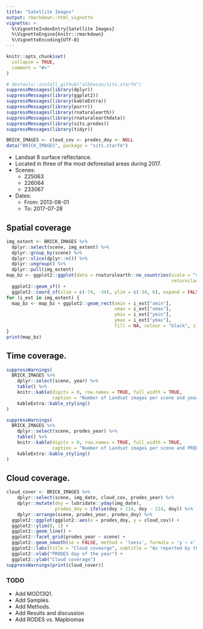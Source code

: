 ```yaml
---
title: "Satellite Images"
output: rmarkdown::html_vignette
vignette: >
  %\VignetteIndexEntry{Satellite Images}
  %\VignetteEngine{knitr::rmarkdown}
  %\VignetteEncoding{UTF-8}
---
```


```r
knitr::opts_chunk$set(
  collapse = TRUE,
  comment = "#>"
)
```


```r

# devtools::install_github("albhasan/sits.starfm")
suppressMessages(library(dplyr))
suppressMessages(library(ggplot2))
suppressMessages(library(kableExtra))
suppressMessages(library(purrr))
suppressMessages(library(rnaturalearth))
suppressMessages(library(rnaturalearthdata))
suppressMessages(library(sits.prodes))
suppressMessages(library(tidyr))

BRICK_IMAGES <- cloud_cov <- prodes_doy <- NULL
data("BRICK_IMAGES", package = "sits.starfm")

```


* Landsat 8 surface reflectance.
* Located in three of the most deforestad areas during 2017.
* Scenes:
  + 225063
  + 226064
  + 233067
* Dates:
  + From: 2013-08-01
  + To:   2017-07-28
 
 
 
## Spatial coverage

```r

img_extent <- BRICK_IMAGES %>% 
  dplyr::select(scene, img_extent) %>% 
  dplyr::group_by(scene) %>% 
  dplyr::slice(dplyr::n()) %>% 
  dplyr::ungroup() %>% 
  dplyr::pull(img_extent)
map_bz <- ggplot2::ggplot(data = rnaturalearth::ne_countries(scale = "small", 
                                                             returnclass = "sf")) +
  ggplot2::geom_sf() +
  ggplot2::coord_sf(xlim = c(-74, -34), ylim = c(-34, 6), expand = FALSE)
for (i_ext in img_extent) {
  map_bz <- map_bz + ggplot2::geom_rect(xmin = i_ext["xmin"], 
                                        xmax = i_ext["xmax"], 
                                        ymin = i_ext["ymin"], 
                                        ymax = i_ext["ymax"], 
                                        fill = NA, colour = "black", size = 1.0)
}
print(map_bz)

```

## Time coverage.

```r

suppressWarnings(
  BRICK_IMAGES %>% 
    dplyr::select(scene, year) %>% 
    table() %>% 
    knitr::kable(digits = 0, row.names = TRUE, full_width = TRUE, 
                 caption = "Number of Landsat images per scene and year.") %>% 
    kableExtra::kable_styling()
)  

suppressWarnings(
  BRICK_IMAGES %>% 
    dplyr::select(scene, prodes_year) %>% 
    table() %>% 
    knitr::kable(digits = 0, row.names = TRUE, full_width = TRUE, 
                 caption = "Number of Landsat images per scene and PRODES year.") %>% 
    kableExtra::kable_styling()
)

```

## Cloud coverage.

```r

cloud_cover <- BRICK_IMAGES %>% 
    dplyr::select(scene, img_date, cloud_cov, prodes_year) %>% 
    dplyr::mutate(doy = lubridate::yday(img_date),
                  prodes_doy = ifelse(doy > 214, doy - 214, doy)) %>% 
    dplyr::arrange(scene, prodes_year, prodes_doy) %>% 
  ggplot2::ggplot(ggplot2::aes(x = prodes_doy, y = cloud_cov)) + 
  ggplot2::ylim(0, 1) +
  ggplot2::geom_line() +
  ggplot2::facet_grid(prodes_year ~ scene) +
  ggplot2::geom_smooth(se = FALSE, method = 'loess', formula = 'y ~ x') + 
  ggplot2::labs(title = "Cloud covearge", subtitle = "As reported by the images' metadata.") + 
  ggplot2::xlab("PRODES day of the year") + 
  ggplot2::ylab("Cloud coverage")
suppressWarnings(print(cloud_cover))

```



### TODO

* Add MOD13Q1.
* Add Samples.
* Add Methods.
* Add Results and discussion
* Add RODES vs. Mapbiomas
